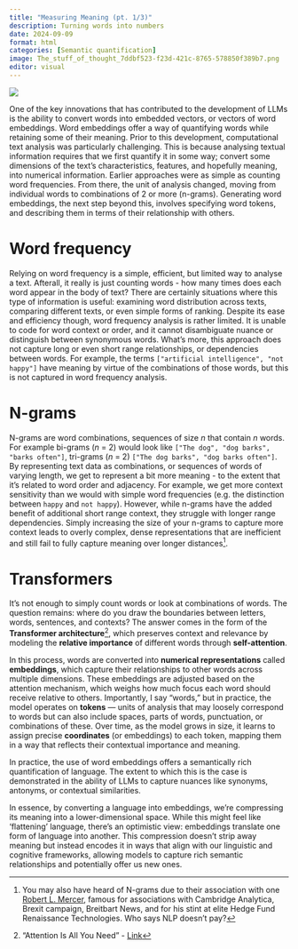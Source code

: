 ```yaml
---
title: "Measuring Meaning (pt. 1/3)"
description: Turning words into numbers
date: 2024-09-09
format: html
categories: [Semantic quantification]
image: The_stuff_of_thought_7ddbf523-f23d-421c-8765-578850f389b7.png
editor: visual
---
```


![](The_stuff_of_thought_7ddbf523-f23d-421c-8765-578850f389b7.png){fig-align="center"}

One of the key innovations that has contributed to the development of LLMs is the ability to convert words into embedded vectors, or vectors of word embeddings. Word embeddings offer a way of quantifying words while retaining some of their meaning. Prior to this development, computational text analysis was particularly challenging. This is because analysing textual information requires that we first quantify it in some way; convert some dimensions of the text's characteristics, features, and hopefully meaning, into numerical information. Earlier approaches were as simple as counting word frequencies. From there, the unit of analysis changed, moving from individual words to combinations of 2 or more (n-grams). Generating word embeddings, the next step beyond this, involves specifying word tokens, and describing them in terms of their relationship with others. 

# Word frequency

Relying on word frequency is a simple, efficient, but limited way to analyse a text. Afterall, it really is just counting words - how many times does each word appear in the body of text? There are certainly situations where this type of information is useful: examining word distribution across texts, comparing different texts, or even simple forms of ranking. Despite its ease and efficiency though, word frequency analysis is rather limited. It is unable to code for word context or order, and it cannot disambiguate nuance or distinguish between synonymous words. What's more, this approach does not capture long or even short range relationships, or dependencies between words. For example, the terms `["artificial intelligence", "not happy"]` have meaning by virtue of the combinations of those words, but this is not captured in word frequency analysis. 

# N-grams

N-grams are word combinations, sequences of size _n_ that contain _n_ words. For example bi-grams (_n_ = 2) would look like `["The dog", "dog barks", "barks often"]`, tri-grams (_n_ = 2) `["The dog barks", "dog barks often"]`.  By representing text data as combinations, or sequences of words of varying length, we get to represent a bit more meaning - to the extent that it's related to word order and adjacency. For example, we get more context sensitivity than we would with simple word frequencies (e.g. the distinction between `happy` and `not happy`). However, while n-grams have the added benefit of additional short range context, they struggle with longer range dependencies. Simply increasing the size of your n-grams to capture more context leads to overly complex, dense representations that are inefficient and still fail to fully capture meaning over longer distances[^1]. 

# Transformers

It’s not enough to simply count words or look at combinations of words. The question remains: where do you draw the boundaries between letters, words, sentences, and contexts? The answer comes in the form of the **Transformer architecture**[^2], which preserves context and relevance by modeling the **relative importance** of different words through **self-attention**.

In this process, words are converted into **numerical representations** called **embeddings**, which capture their relationships to other words across multiple dimensions. These embeddings are adjusted based on the attention mechanism, which weighs how much focus each word should receive relative to others. Importantly, I say "words," but in practice, the model operates on **tokens** — units of analysis that may loosely correspond to words but can also include spaces, parts of words, punctuation, or combinations of these. Over time, as the model grows in size, it learns to assign precise **coordinates** (or embeddings) to each token, mapping them in a way that reflects their contextual importance and meaning.

In practice, the use of word embeddings offers a semantically rich quantification of language. The extent to which this is the case is demonstrated in the ability of LLMs to capture nuances like synonyms, antonyms, or contextual similarities.

In essence, by converting a language into embeddings, we're compressing its meaning into a lower-dimensional space. While this might feel like 'flattening' language, there's an optimistic view: embeddings translate one form of language into another. This compression doesn’t strip away meaning but instead encodes it in ways that align with our linguistic and cognitive frameworks, allowing models to capture rich semantic relationships and potentially offer us new ones. 


[^1]: You may also have heard of N-grams due to their association with one [Robert L. Mercer](https://scholar.google.com/citations?user=9VCF3hQAAAAJ&hl=en), famous for associations with Cambridge Analytica, Brexit campaign, Breitbart News, and for his stint at elite Hedge Fund Renaissance Technologies. Who says NLP doesn't pay?

[^2]: "Attention Is All You Need" - [Link](https://arxiv.org/abs/1706.03762)

